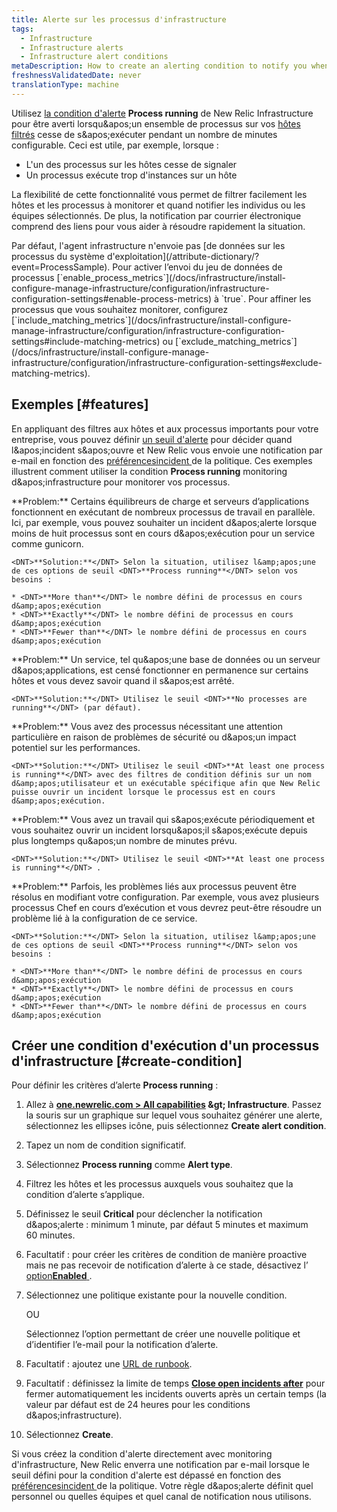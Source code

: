 ```yaml
---
title: Alerte sur les processus d'infrastructure
tags:
  - Infrastructure
  - Infrastructure alerts
  - Infrastructure alert conditions
metaDescription: How to create an alerting condition to notify you when processes have stopped reporting or are not running as expected.
freshnessValidatedDate: never
translationType: machine
---
```


Utilisez [la condition d'alerte](/docs/infrastructure/new-relic-infrastructure/configuration/infrastructure-alerts-add-edit-or-view-host-alert-information) <DNT>**Process running**</DNT> de New Relic Infrastructure pour être averti lorsqu&amp;apos;un ensemble de processus sur vos [hôtes filtrés](/docs/infrastructure/new-relic-infrastructure/filter-group/filter-sets-organize-your-infrastructure-hosts) cesse de s&amp;apos;exécuter pendant un nombre de minutes configurable. Ceci est utile, par exemple, lorsque :

* L'un des processus sur les hôtes cesse de signaler
* Un processus exécute trop d'instances sur un hôte

La flexibilité de cette fonctionnalité vous permet de filtrer facilement les hôtes et les processus à monitorer et quand notifier les individus ou les équipes sélectionnés. De plus, la notification par courrier électronique comprend des liens pour vous aider à résoudre rapidement la situation.

<Callout variant="important">
  Par défaut, l'agent infrastructure n'envoie pas [de données sur les processus du système d'exploitation](/attribute-dictionary/?event=ProcessSample). Pour activer l’envoi du jeu de données de processus [`enable_process_metrics`](/docs/infrastructure/install-configure-manage-infrastructure/configuration/infrastructure-configuration-settings#enable-process-metrics) à `true`. Pour affiner les processus que vous souhaitez monitorer, configurez [`include_matching_metrics`](/docs/infrastructure/install-configure-manage-infrastructure/configuration/infrastructure-configuration-settings#include-matching-metrics) ou [`exclude_matching_metrics`](/docs/infrastructure/install-configure-manage-infrastructure/configuration/infrastructure-configuration-settings#exclude-matching-metrics).
</Callout>

## Exemples [#features]

En appliquant des filtres aux hôtes et aux processus importants pour votre entreprise, vous pouvez définir [un seuil d'alerte](/docs/alerts/new-relic-alerts/getting-started/alerts-glossary#alert-threshold) pour décider quand l&amp;apos;incident s&amp;apos;ouvre et New Relic vous envoie une notification par e-mail en fonction des [préférencesincident ](/docs/alerts/new-relic-alerts/configuring-alert-policies/specify-when-new-relic-creates-incidents)de la politique. Ces exemples illustrent comment utiliser la condition <DNT>**Process running**</DNT> monitoring d&amp;apos;infrastructure pour monitorer vos processus.

<CollapserGroup>
  <Collapser id="processes-load" title="Assurez-vous que suffisamment de processus sont en cours d'exécution pour satisfaire la charge">
    <DNT>**Problem:**</DNT> Certains équilibreurs de charge et serveurs d’applications fonctionnent en exécutant de nombreux processus de travail en parallèle. Ici, par exemple, vous pouvez souhaiter un incident d&amp;apos;alerte lorsque moins de huit processus sont en cours d&amp;apos;exécution pour un service comme gunicorn.

    <DNT>**Solution:**</DNT> Selon la situation, utilisez l&amp;apos;une de ces options de seuil <DNT>**Process running**</DNT> selon vos besoins :

    * <DNT>**More than**</DNT> le nombre défini de processus en cours d&amp;apos;exécution
    * <DNT>**Exactly**</DNT> le nombre défini de processus en cours d&amp;apos;exécution
    * <DNT>**Fewer than**</DNT> le nombre défini de processus en cours d&amp;apos;exécution
  </Collapser>

  <Collapser id="critical-services" title="Assurez-vous que les services critiques fonctionnent en permanence">
    <DNT>**Problem:**</DNT> Un service, tel qu&amp;apos;une base de données ou un serveur d&amp;apos;applications, est censé fonctionner en permanence sur certains hôtes et vous devez savoir quand il s&amp;apos;est arrêté.

    <DNT>**Solution:**</DNT> Utilisez le seuil <DNT>**No processes are running**</DNT> (par défaut).
  </Collapser>

  <Collapser id="one-critical" title="démarrage du moniteur pour les processus critiques qui nécessitent une attention particulière">
    <DNT>**Problem:**</DNT> Vous avez des processus nécessitant une attention particulière en raison de problèmes de sécurité ou d&amp;apos;un impact potentiel sur les performances.

    <DNT>**Solution:**</DNT> Utilisez le seuil <DNT>**At least one process is running**</DNT> avec des filtres de condition définis sur un nom d&amp;apos;utilisateur et un exécutable spécifique afin que New Relic puisse ouvrir un incident lorsque le processus est en cours d&amp;apos;exécution.
  </Collapser>

  <Collapser id="one-job-length" title="Assurez-vous qu'un travail ne prenne pas trop de temps">
    <DNT>**Problem:**</DNT> Vous avez un travail qui s&amp;apos;exécute périodiquement et vous souhaitez ouvrir un incident lorsqu&amp;apos;il s&amp;apos;exécute depuis plus longtemps qu&amp;apos;un nombre de minutes prévu.

    <DNT>**Solution:**</DNT> Utilisez le seuil <DNT>**At least one process is running**</DNT> .
  </Collapser>

  <Collapser id="multiple-runaway" title="Soyez attentif aux processus incontrôlables ou aux problèmes de configuration">
    <DNT>**Problem:**</DNT> Parfois, les problèmes liés aux processus peuvent être résolus en modifiant votre configuration. Par exemple, vous avez plusieurs processus Chef en cours d’exécution et vous devrez peut-être résoudre un problème lié à la configuration de ce service.

    <DNT>**Solution:**</DNT> Selon la situation, utilisez l&amp;apos;une de ces options de seuil <DNT>**Process running**</DNT> selon vos besoins :

    * <DNT>**More than**</DNT> le nombre défini de processus en cours d&amp;apos;exécution
    * <DNT>**Exactly**</DNT> le nombre défini de processus en cours d&amp;apos;exécution
    * <DNT>**Fewer than**</DNT> le nombre défini de processus en cours d&amp;apos;exécution
  </Collapser>
</CollapserGroup>

## Créer une condition d'exécution d'un processus d'infrastructure [#create-condition]

Pour définir les critères d’alerte <DNT>**Process running**</DNT> :

1. Allez à <DNT>**[one.newrelic.com &gt; All capabilities](https://one.newrelic.com/all-capabilities) &amp;gt; Infrastructure**</DNT>. Passez la souris sur un graphique sur lequel vous souhaitez générer une alerte, sélectionnez les ellipses <Icon name="fe-more-horizontal" /> icône, puis sélectionnez <DNT>**Create alert condition**</DNT>.

2. Tapez un nom de condition significatif.

3. Sélectionnez <DNT>**Process running**</DNT> comme <DNT>**Alert type**</DNT>.

4. Filtrez les hôtes et les processus auxquels vous souhaitez que la condition d’alerte s’applique.

5. Définissez le seuil <DNT>**Critical**</DNT> pour déclencher la notification d&amp;apos;alerte : minimum 1 minute, par défaut 5 minutes et maximum 60 minutes.

6. Facultatif : pour créer les critères de condition de manière proactive mais ne pas recevoir de notification d’alerte à ce stade, désactivez l’ [option<DNT>**Enabled**</DNT> ](/docs/infrastructure/new-relic-infrastructure/configuration/infrastructure-alerts-add-edit-or-view-host-alert-information#enabled).

7. Sélectionnez une politique existante pour la nouvelle condition.

   OU

   Sélectionnez l’option permettant de créer une nouvelle politique et d’identifier l’e-mail pour la notification d’alerte.

8. Facultatif : ajoutez une [URL de runbook](#runbook-url-infrastructure).

9. Facultatif : définissez la limite de temps [<DNT>**Close open incidents after**</DNT>](#incident-time-limit) pour fermer automatiquement les incidents ouverts après un certain temps (la valeur par défaut est de 24 heures pour les conditions d&amp;apos;infrastructure).

10. Sélectionnez <DNT>**Create**</DNT>.

Si vous créez la condition d'alerte directement avec monitoring d'infrastructure, New Relic enverra une notification par e-mail lorsque le seuil défini pour la condition d'alerte est dépassé en fonction des [préférencesincident ](/docs/alerts/new-relic-alerts/configuring-alert-policies/specify-when-new-relic-creates-incidents)de la politique. Votre règle d&amp;apos;alerte définit quel personnel ou quelles équipes et quel canal de notification nous utilisons.